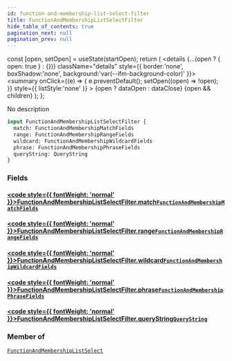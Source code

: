 ```yaml
---
id: function-and-membership-list-select-filter
title: FunctionAndMembershipListSelectFilter
hide_table_of_contents: true
pagination_next: null
pagination_prev: null
---
```







  const [open, setOpen] = useState(startOpen);
  return (
    <details {...(open ? { open: true } : {})} className="details" style={{ border:'none', boxShadow:'none', background:'var(--ifm-background-color)' }}>
      <summary
        onClick={(e) => {
          e.preventDefault();
          setOpen((open) => !open);
        }}
        style={{ listStyle:'none' }}
      >
      {open ? dataOpen : dataClose}
      </summary>
      {open && children}
    </details>
  );
};




No description


```graphql
input FunctionAndMembershipListSelectFilter {
  match: FunctionAndMembershipMatchFields
  range: FunctionAndMembershipRangeFields
  wildcard: FunctionAndMembershipWildcardFields
  phrase: FunctionAndMembershipPhraseFields
  queryString: QueryString
}
```




### Fields

#### [<code style={{ fontWeight: 'normal' }}>FunctionAndMembershipListSelectFilter.<b>match</b></code>](#)<Bullet />[`FunctionAndMembershipMatchFields`](/cris/inputs/function-and-membership-match-fields) <Badge class="secondary" text="input"/>
> 
> 

#### [<code style={{ fontWeight: 'normal' }}>FunctionAndMembershipListSelectFilter.<b>range</b></code>](#)<Bullet />[`FunctionAndMembershipRangeFields`](/cris/inputs/function-and-membership-range-fields) <Badge class="secondary" text="input"/>
> 
> 

#### [<code style={{ fontWeight: 'normal' }}>FunctionAndMembershipListSelectFilter.<b>wildcard</b></code>](#)<Bullet />[`FunctionAndMembershipWildcardFields`](/cris/inputs/function-and-membership-wildcard-fields) <Badge class="secondary" text="input"/>
> 
> 

#### [<code style={{ fontWeight: 'normal' }}>FunctionAndMembershipListSelectFilter.<b>phrase</b></code>](#)<Bullet />[`FunctionAndMembershipPhraseFields`](/cris/inputs/function-and-membership-phrase-fields) <Badge class="secondary" text="input"/>
> 
> 

#### [<code style={{ fontWeight: 'normal' }}>FunctionAndMembershipListSelectFilter.<b>queryString</b></code>](#)<Bullet />[`QueryString`](/cris/inputs/query-string) <Badge class="secondary" text="input"/>
> 
> 



### Member of

[`FunctionAndMembershipListSelect`](/cris/inputs/function-and-membership-list-select)  <Badge class="secondary" text="input"/>

